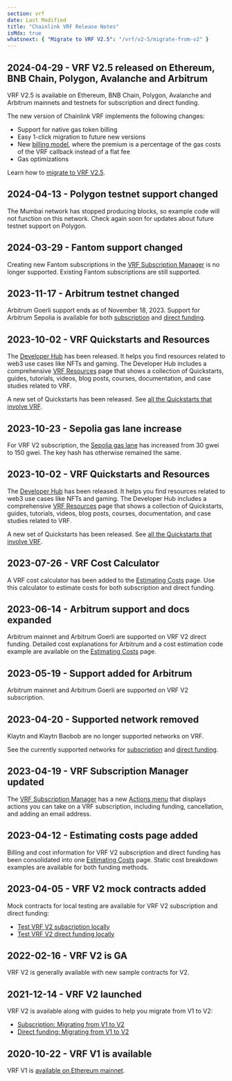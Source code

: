 ```yaml
---
section: vrf
date: Last Modified
title: "Chainlink VRF Release Notes"
isMdx: true
whatsnext: { "Migrate to VRF V2.5": "/vrf/v2-5/migrate-from-v2" }
---
```


## 2024-04-29 - VRF V2.5 released on Ethereum, BNB Chain, Polygon, Avalanche and Arbitrum

VRF V2.5 is available on Ethereum, BNB Chain, Polygon, Avalanche and Arbitrum mainnets and testnets for subscription and direct funding.

The new version of Chainlink VRF implements the following changes:

- Support for native gas token billing
- Easy 1-click migration to future new versions
- New [billing model](/vrf/v2-5/billing), where the premium is a percentage of the gas costs of the VRF callback instead of a flat fee
- Gas optimizations

Learn how to [migrate to VRF V2.5](/vrf/v2-5/migrate-from-v2).

## 2024-04-13 - Polygon testnet support changed

The Mumbai network has stopped producing blocks, so example code will not function on this network. Check again soon
for updates about future testnet support on Polygon.

## 2024-03-29 - Fantom support changed

Creating new Fantom subscriptions in the [VRF Subscription Manager](https://vrf.chain.link/) is no longer supported. Existing Fantom subscriptions are still supported.

## 2023-11-17 - Arbitrum testnet changed

Arbitrum Goerli support ends as of November 18, 2023. Support for Arbitrum Sepolia is available for both [subscription](/vrf/v2/subscription/supported-networks#arbitrum-sepolia-testnet) and [direct funding](/vrf/v2/direct-funding/supported-networks#arbitrum-sepolia-testnet).

## 2023-10-02 - VRF Quickstarts and Resources

The [Developer Hub](https://dev.chain.link/) has been released. It helps you find resources related to web3 use cases like NFTs and gaming. The Developer Hub includes a comprehensive [VRF Resources](https://dev.chain.link/products/vrf) page that shows a collection of Quickstarts, guides, tutorials, videos, blog posts, courses, documentation, and case studies related to VRF.

A new set of Quickstarts has been released. See [all the Quickstarts that involve VRF](https://dev.chain.link/resources/quickstarts?product=VRF).

## 2023-10-23 - Sepolia gas lane increase

For VRF V2 subscription, the [Sepolia gas lane](/vrf/v2/subscription/supported-networks#sepolia-testnet) has increased from 30 gwei to 150 gwei. The key hash has otherwise remained the same.

## 2023-10-02 - VRF Quickstarts and Resources

The [Developer Hub](https://dev.chain.link/) has been released. It helps you find resources related to web3 use cases like NFTs and gaming. The Developer Hub includes a comprehensive [VRF Resources](https://dev.chain.link/products/vrf) page that shows a collection of Quickstarts, guides, tutorials, videos, blog posts, courses, documentation, and case studies related to VRF.

A new set of Quickstarts has been released. See [all the Quickstarts that involve VRF](https://dev.chain.link/resources/quickstarts?product=VRF).

## 2023-07-26 - VRF Cost Calculator

A VRF cost calculator has been added to the [Estimating Costs](/vrf/v2/estimating-costs) page. Use this calculator to estimate costs for both subscription and direct funding.

## 2023-06-14 - Arbitrum support and docs expanded

Arbitrum mainnet and Arbitrum Goerli are supported on VRF V2 direct funding. Detailed cost explanations for Arbitrum and a cost estimation code example are available on the [Estimating Costs](/vrf/v2/estimating-costs) page.

## 2023-05-19 - Support added for Arbitrum

Arbitrum mainnet and Arbitrum Goerli are supported on VRF V2 subscription.

## 2023-04-20 - Supported network removed

Klaytn and Klaytn Baobob are no longer supported networks on VRF.

See the currently supported networks for [subscription](/vrf/v2/subscription/supported-networks) and [direct funding](/vrf/v2/direct-funding/supported-networks).

## 2023-04-19 - VRF Subscription Manager updated

The [VRF Subscription Manager](https://vrf.chain.link/) has a new [Actions menu](/vrf/v2/subscription/ui#actions-menu) that displays actions you can take on a VRF subscription, including funding, cancellation, and adding an email address.

## 2023-04-12 - Estimating costs page added

Billing and cost information for VRF V2 subscription and direct funding has been consolidated into one [Estimating Costs](/vrf/v2/estimating-costs) page. Static cost breakdown examples are available for both funding methods.

## 2023-04-05 - VRF V2 mock contracts added

Mock contracts for local testing are available for VRF V2 subscription and direct funding:

- [Test VRF V2 subscription locally](/vrf/v2/subscription/examples/test-locally)
- [Test VRF V2 direct funding locally](/vrf/v2/direct-funding/examples/test-locally)

## 2022-02-16 - VRF V2 is GA

VRF V2 is generally available with new sample contracts for V2.

## 2021-12-14 - VRF V2 launched

VRF V2 is available along with guides to help you migrate from V1 to V2:

- [Subscription: Migrating from V1 to V2](/vrf/v2/subscription/migration-from-v1)
- [Direct funding: Migrating from V1 to V2](/vrf/v2/direct-funding/migration-from-v1)

## 2020-10-22 - VRF V1 is available

VRF V1 is [available on Ethereum mainnet](https://blog.chain.link/chainlink-vrf-now-live-on-ethereum-mainnet/).
